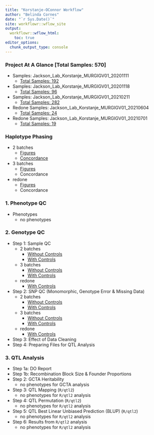 ```yaml
---
title: "Korstanje-OConnor Workflow"
author: "Belinda Cornes"
date: "`r Sys.Date()`"
site: workflowr::wflow_site
output:
  workflowr::wflow_html:
    toc: true
editor_options:
  chunk_output_type: console
---
```


### Project At A Glance [Total Samples: 570]
* Samples: Jackson_Lab_Korstanje_MURGIGV01_20201111
	+ [Total Samples: 192](0.1_samples_batch_20201111.html)
* Samples: Jackson_Lab_Korstanje_MURGIGV01_20201118
	+ [Total Samples: 96](0.1_samples_batch_20201118.html)
* Samples: Jackson_Lab_Korstanje_MURGIGV01_20210211
	+ [Total Samples: 282](0.1_samples_batch_20210211.html)
* Redone Samples: Jackson_Lab_Korstanje_MURGIGV01_20210604 
	+ [Total Samples: 24](0.1_samples_batch_20210604.html)
* Redone Samples: Jackson_Lab_Korstanje_MURGIGV01_20210701 
	+ [Total Samples: 19](0.1_samples_batch_20210701.html)


### Haplotype Phasing
* 2 batches
	+ [Figures](0.2_haplotype_comparison_bqc.html)
	+ [Concordance](0.3_concordance_random_samples_bqc.html)
* 3 batches
	+ [Figures](0.2_haplotype_comparison_bqc_3batches.html)
	+ Concordance
* redone
	+ [Figures](0.2_haplotype_comparison_bqc_redone.html)
	+ Concordance


### 1. Phenotype QC
* Phenotypes
	+ no phenotypes


### 2. Genotype QC
* Step 1: Sample QC 
	+ 2 batches
		- [Without Controls](2.1_sample_bqc.html)
		- [With Controls](2.1_sample_bqc_wcont.html)
	+ 3 batches
		- [Without Controls](2.1_sample_bqc_3batches.html)
		- [With Controls](2.1_sample_bqc_wcont_3batches.html)
	+ redone
		- [With Controls](2.1_sample_bqc_wcont_redone.html)
* Step 2: SNP QC (Monomorphic, Genotype Error & Missing Data)
	+ 2 batches
		- [Without Controls](2.2.1_snp_qc.html)
		- [With Controls](2.2.1_snp_qc_wcont.html)
	+ 3 batches
		- [Without Controls](2.2.1_snp_qc_3batches.html)
		- [With Controls](2.2.1_snp_qc_wcont_3batches.html)
	+ redone
		- [With Controls](2.2.1_snp_qc_wcont_redone.html)
* Step 3: Effect of Data Cleaning
* Step 4: Preparing Files for QTL Analysis


### 3. QTL Analysis
* Step 1a: DO Report
* Step 1b: Recombination Block Size & Founder Proportions
* Step 2: GCTA Heritability
	+ no phenotypes for GCTA analysis
* Step 3: QTL Mapping (`R/qtl2`)
	+ no phenotypes for `R/qtl2` analysis
* Step 4: QTL Permutation (`R/qtl2`)
	+ no phenotypes for `R/qtl2` analysis
* Step 5: QTL Best Linear Unbiased Prediction (BLUP) (`R/qtl2`)
	+ no phenotypes for `R/qtl2` analysis
* Step 6: Results from `R/qtl2` analysis
	+ no phenotypes for `R/qtl2` analysis
